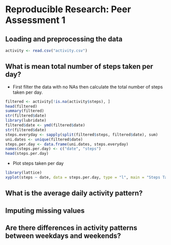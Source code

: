 # Reproducible Research: Peer Assessment 1


## Loading and preprocessing the data
```r
activity <- read.csv("activity.csv")
```



## What is mean total number of steps taken per day?

* First filter the data with no NAs then calculate the total number of steps taken per day.
```r
filtered <- activity[!is.na(activity$steps), ]
head(filtered)
summary(filtered)
str(filtered$date)
library(lubridate)
filtered$date <- ymd(filtered$date)
str(filtered$date)
steps.everyday <- sapply(split(filtered$steps, filtered$date), sum)
uni.dates <- unique(filtered$date)
steps.per.day <- data.frame(uni.dates, steps.everyday)
names(steps.per.day) <- c("date", "steps")
head(steps.per.day)
```

* Plot steps taken per day
```r
library(lattice)
xyplot(steps ~ date, data = steps.per.day, type = "l", main = "Steps Taken Each Day", scales = list(tick.number = 10))
```



## What is the average daily activity pattern?



## Imputing missing values



## Are there differences in activity patterns between weekdays and weekends?
